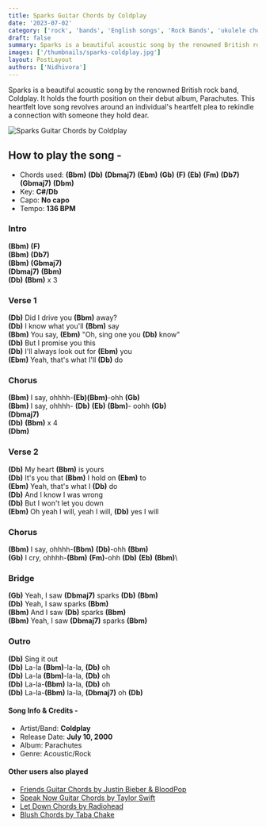 ```yaml
---
title: Sparks Guitar Chords by Coldplay
date: '2023-07-02'
category: ['rock', 'bands', 'English songs', 'Rock Bands', 'ukulele chords']
draft: false
summary: Sparks is a beautiful acoustic song by the renowned British rock band, Coldplay. It holds the fourth position on their debut album, Parachutes. This heartfelt love song revolves around an individual's heartfelt plea to rekindle a connection with someone they hold dear.
images: ['/thumbnails/sparks-coldplay.jpg']
layout: PostLayout
authors: ['Nidhivora']
---
```


Sparks is a beautiful acoustic song by the renowned British rock band, Coldplay. It holds the fourth position on their debut album, Parachutes. This heartfelt love song revolves around an individual's heartfelt plea to rekindle a connection with someone they hold dear.

![Sparks Guitar Chords by Coldplay](/thumbnails/sparks-coldplay.jpg)

## How to play the song -

- Chords used: **(Bbm)** **(Db)** **(Dbmaj7)** **(Ebm)** **(Gb)** **(F)** **(Eb)** **(Fm)** **(Db7)** **(Gbmaj7)** **(Dbm)**
- Key: **C#/Db**
- Capo: **No capo**
- Tempo: **136 BPM**

### Intro

**(Bbm)** **(F)**\
**(Bbm)** **(Db7)**\
**(Bbm)** **(Gbmaj7)**\
**(Dbmaj7)** **(Bbm)**\
**(Db)** **(Bbm)** x 3

### Verse 1

**(Db)** Did I drive you **(Bbm)** away?\
**(Db)** I know what you'll **(Bbm)** say\
**(Bbm)** You say, **(Ebm)** "Oh, sing one you **(Db)** know"\
**(Db)** But I promise you this\
**(Db)** I'll always look out for **(Ebm)** you\
**(Ebm)** Yeah, that's what I'll **(Db)** do

### Chorus

**(Bbm)** I say, ohhhh-**(Eb)(Bbm)**-ohh **(Gb)**\
**(Bbm)** I say, ohhhh- **(Db)** **(Eb)** **(Bbm)**- oohh **(Gb)**\
**(Dbmaj7)**\
**(Db)** **(Bbm)** x 4\
**(Dbm)**

### Verse 2

**(Db)** My heart **(Bbm)** is yours\
**(Db)** It's you that **(Bbm)** I hold on **(Ebm)** to\
**(Ebm)** Yeah, that's what I **(Db)** do\
**(Db)** And I know I was wrong\
**(Db)** But I won't let you down\
**(Ebm)** Oh yeah I will, yeah I will, **(Db)** yes I will

### Chorus

**(Bbm)** I say, ohhhh-**(Bbm)** **(Db)**-ohh **(Bbm)**\
**(Gb)** I cry, ohhhh-**(Bbm)** **(Fm)**-ohh **(Db)** **(Eb)** **(Bbm)**\

### Bridge

**(Gb)** Yeah, I saw **(Dbmaj7)** sparks **(Db)** **(Bbm)**\
**(Db)** Yeah, I saw sparks **(Bbm)**\
**(Bbm)** And I saw **(Db)** sparks **(Bbm)**\
**(Bbm)** Yeah, I saw **(Dbmaj7)** sparks **(Bbm)**

### Outro

**(Db)** Sing it out\
**(Db)** La-la **(Bbm)**-la-la, **(Db)** oh\
**(Db)** La-la **(Bbm)**-la-la, **(Db)** oh\
**(Db)** La-la-**(Bbm)** la-la, **(Db)** oh\
**(Db)** La-la-**(Bbm)** la-la, **(Dbmaj7)** oh **(Db)**

#### Song Info & Credits -

- Artist/Band: **Coldplay**
- Release Date: **July 10, 2000**
- Album: Parachutes
- Genre: Acoustic/Rock

#### Other users also played

- [Friends Guitar Chords by Justin Bieber & BloodPop](https://www.chordsco.com/chords/friends-guitar-chords-by-justin-bieber-bloodpop)
- [Speak Now Guitar Chords by Taylor Swift](https://www.chordsco.com/chords/speak-now-guitar-chords-by-taylor-swift)
- [Let Down Chords by Radiohead](https://www.chordsco.com/chords/let-down-chords-by-radiohead)
- [Blush Chords by Taba Chake](https://www.chordsco.com/chords/blush-guitar-chords-by-taba-chake)

